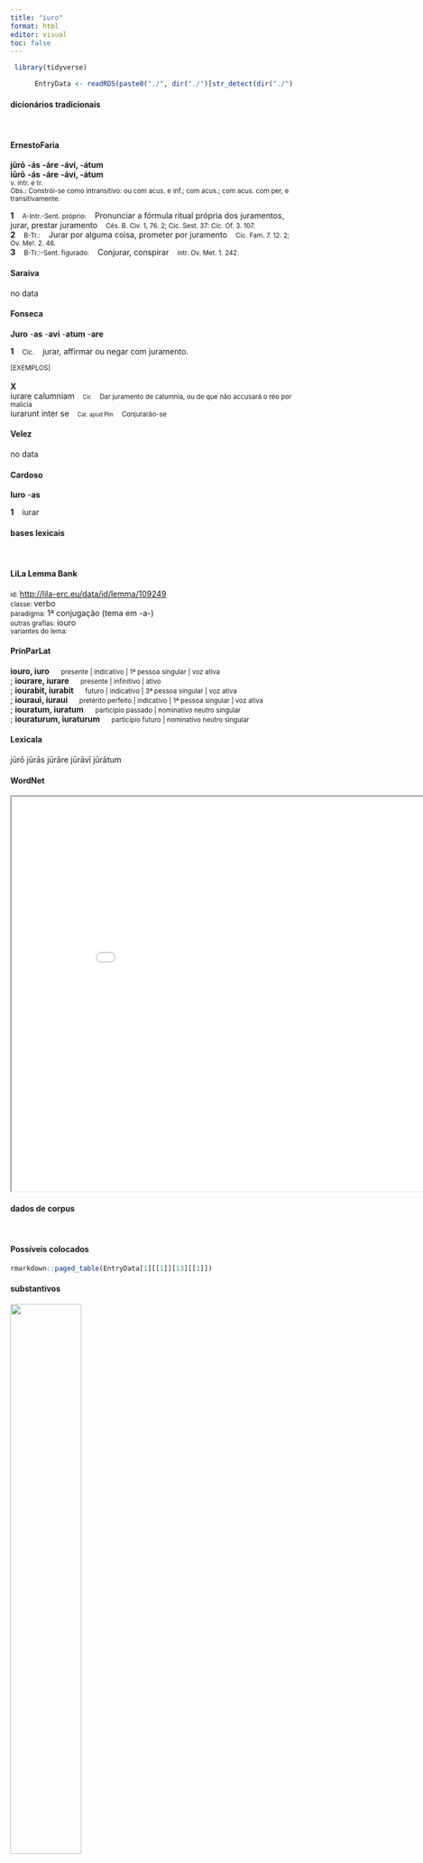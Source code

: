 ```yaml
---
title: "iuro"
format: html
editor: visual
toc: false
---
```



```r
 library(tidyverse) 

      EntryData <- readRDS(paste0("./", dir("./")[str_detect(dir("./"), "_xx105-117-114-111xx_.rds")]))

```


#### dicionários tradicionais

&emsp;




::: panel-tabset

#### ErnestoFaria

<b>jūrō</b> <b>-ás</b> <b>-áre</b> <b>-áví, -átum</b> <br> <b>iūrō</b> <b>-ás</b> <b>-áre</b> <b>-áví, -átum</b> <br> <small>v. intr. e tr.</small> <br> <small>Obs.: Constrói-se como intransitivo: ou com acus. e inf.; com acus.; com acus. com per, e transitivamente.</small>   <p> <b>1</b> &ensp; <small>A-Intr.-Sent. próprio:</small> &ensp; Pronunciar a fórmula ritual própria dos juramentos, jurar, prestar juramento &ensp; <small>Cés. B. Civ. 1, 76. 2; Cíc. Sest. 37: Cíc. Of. 3. 107.</small> <br> <b>2</b> &ensp; <small>B-Tr.:</small> &ensp; Jurar por alguma coisa, prometer por juramento &ensp; <small>Cíc. Fam. 7. 12. 2; Ov. Me!. 2. 46.</small> <br> <b>3</b> &ensp; <small>B-Tr.:-Sent. figurado:</small> &ensp; Conjurar, conspirar &ensp; <small>intr. Ov. Met. 1. 242.</small> </p>




#### Saraiva

no data




#### Fonseca

<b>Juro</b> -<b>as</b> -<b>avi</b> -<b>atum</b> -<b>are</b>   <p> <b>1</b> &ensp; <small>Cic.</small> &ensp; jurar, affirmar ou negar com juramento. </p>   <p><small>[EXEMPLOS]</small><br> <br><b>X</b><br>iurare calumniam &ensp; <small><small>Cic</small></small> &ensp; <small>Dar juramento de calumnia, ou de que não accusará o réo por malicia</small> <br> iurarunt inter se &ensp; <small><small>Cat. apud Plin</small></small> &ensp; <small>Conjurarão-se</small> </p>




#### Velez

no data




#### Cardoso

<b>Iuro</b> -<b>as</b>   <p> <b>1</b> &ensp; iurar </p>


:::



#### bases lexicais

&emsp;






::: panel-tabset

#### LiLa Lemma Bank

<small> id: </small> <a href=' http://lila-erc.eu/data/id/lemma/109249 ' target="_blank"> http://lila-erc.eu/data/id/lemma/109249 </a> <br>
<small> classe: </small> verbo    <br>
<small> paradigma: </small> 1ª conjugação (tema em -a-) <br>
<small> outras grafias: </small> iouro <br>
<small> variantes do lema: </small>  <br>





#### PrinParLat

<b> iouro, iuro </b>&emsp;<small> presente | indicativo | 1ª pessoa singular | voz ativa </small><br>
; <b> iourare, iurare </b>&emsp;<small> presente | infinitivo | ativo </small><br>
; <b> iourabit, iurabit </b>&emsp;<small> futuro | indicativo | 3ª pessoa singular | voz ativa </small><br>
; <b> iouraui, iuraui </b>&emsp;<small> pretérito perfeito | indicativo | 1ª pessoa singular | voz ativa </small><br>
; <b> iouratum, iuratum </b>&emsp;<small> particípio passado | nominativo neutro singular </small><br>
; <b> iouraturum, iuraturum </b>&emsp;<small> particípio futuro | nominativo neutro singular </small><br>





#### Lexicala

jūrō 
 jūrās 
 jūrāre 
 jūrāvī 
 jūrātum




#### WordNet

<iframe width='900' height='700' src='Media/Tree__xx105-117-114-111xx__sem_type_lexemes_pt.html'>

</iframe>


:::



#### dados de corpus

&emsp;




::: panel-tabset

#### Possíveis colocados

```r

rmarkdown::paged_table(EntryData[1][[1]][13][[1]])

```


#### substantivos

![](./Media/wordcloud__xx105-117-114-111xx__BY_collocate_scoreSUBST.webp){width=50% fig-alt='This chart plots collocate by scoreSUBST, for the headword iuro here are all the values plotted: collocate: iusiurandum; scoreSUBST: 4. collocate: ius; scoreSUBST: 2'}




#### adjetivos

![](./Media/wordcloud__xx105-117-114-111xx__BY_collocate_scoreADJ.webp){width=50% fig-alt='This chart plots collocate by scoreADJ, for the headword iuro here are all the values plotted: collocate: iusiurandum; scoreADJ: 0. collocate: ius; scoreADJ: 0'}




#### verbos

![](./Media/wordcloud__xx105-117-114-111xx__BY_collocate_scoreVERBO.webp){width=50% fig-alt='This chart plots collocate by scoreVERBO, for the headword iuro here are all the values plotted: collocate: iusiurandum; scoreVERBO: 0. collocate: ius; scoreVERBO: 0'}




#### advérbios

![](./Media/wordcloud__xx105-117-114-111xx__BY_collocate_scoreADV.webp){width=50% fig-alt='This chart plots collocate by scoreADV, for the headword iuro here are all the values plotted: collocate: iusiurandum; scoreADV: 0. collocate: ius; scoreADV: 0'}




#### preposições e conjunções

![](./Media/wordcloud__xx105-117-114-111xx__BY_collocate_scoreFUNC.webp){width=50% fig-alt='This chart plots collocate by scoreFUNC, for the headword iuro here are all the values plotted: collocate: iusiurandum; scoreFUNC: 0. collocate: ius; scoreFUNC: 0'}


:::



::: panel-tabset

#### ExemplosTraduzidos

<p> et contristatus rex propter ius <b>iurandum</b> et propter simul recumbentes noluit eam contristare <br> <small> Vulg.Marc.6.26 <br> E entristecido, o rei, por causa do juramento e por causa dos que jantavam com ele, não quis entristecê-la. <small> [JDD, de outra edição] </small> </small> </p>
; <p> inuentis nonnullis ciuitatibus iure <b>iurando</b> inter se confirmant obsidibusque de pecunia cauent Ambiorigem sibi societate et foedere adiungunt <br> <small> Caes.Gal.6.2.2 <br> Encontradas algumas cidades, firmam compromisso por juramento entre si e, com relação ao dinheiro, tomam providências com reféns; juntam a si Ambiórige em aliança e pacto. <small> [JDD] </small> </small> </p>





#### Frequência por autor

![](./Media/barchart__xx105-117-114-111xx__lemma_BY_author_Frequencies.webp){width=50% fig-alt='This charts plots the frequency of lemma by author_Frequencies. The Ovidius subcorpus registers the highest normalized frequency, with the value of 5.15 and an absolute frequency of 3. The Vergilius subcorpus follows, with a normalized frequency of 0 and an absolute frequency of 0. the subcorpus with the least normalized frequency is Horatius with the normalized value of 0 and an absolute freqeuncy of 0. here are all the values: subcorpus: Caesar ; normalized frequency: 7 ; absolute frequency: 2.64370420726641. subcorpus: Cicero ; normalized frequency: 14 ; absolute frequency: 0.872143729286586. subcorpus: Horatius ; normalized frequency: 0 ; absolute frequency: 0. subcorpus: Ovidius ; normalized frequency: 3 ; absolute frequency: 5.14756348661633. subcorpus: Phaedrus ; normalized frequency: 2 ; absolute frequency: 3.0362835888872. subcorpus: Sallustius ; normalized frequency: 0 ; absolute frequency: 0. subcorpus: Seneca ; normalized frequency: 4 ; absolute frequency: 0.746533286052892. subcorpus: Suetonius ; normalized frequency: 0 ; absolute frequency: 0. subcorpus: Tacitus ; normalized frequency: 0 ; absolute frequency: 0. subcorpus: Vergilius ; normalized frequency: 0 ; absolute frequency: 0. subcorpus: Hieronymus ; normalized frequency: 2 ; absolute frequency: 4.49337227589306'}




#### Frequência por gênero

![](./Media/barchart__xx105-117-114-111xx__lemma_BY_genre_Frequencies.webp){width=50% fig-alt='This charts plots the frequency of lemma by genre_Frequencies. The Prosa.ficcional subcorpus registers the highest normalized frequency, with the value of 4.49 and an absolute frequency of 2. The Poesia.didática subcorpus follows, with a normalized frequency of 4.24 and an absolute frequency of 5. the subcorpus with the least normalized frequency is Poesia.lírica with the normalized value of 0 and an absolute freqeuncy of 0. here are all the values: subcorpus: Prosa.histórica ; normalized frequency: 7 ; absolute frequency: 1.70403369118041. subcorpus: Prosa.filosófica ; normalized frequency: 4 ; absolute frequency: 0.658967727055567. subcorpus: Prosa.oratória ; normalized frequency: 5 ; absolute frequency: 0.480062984263535. subcorpus: Prosa.epistolográfica ; normalized frequency: 8 ; absolute frequency: 2.11982299477994. subcorpus: Poesia.lírica ; normalized frequency: 0 ; absolute frequency: 0. subcorpus: Poesia.didática ; normalized frequency: 5 ; absolute frequency: 4.24124183560947. subcorpus: Poesia.trágica ; normalized frequency: 1 ; absolute frequency: 0.868658790826963. subcorpus: Poesia.épica ; normalized frequency: 0 ; absolute frequency: 0. subcorpus: Prosa.ficcional ; normalized frequency: 2 ; absolute frequency: 4.49337227589306'}




#### Frequência por século

![](./Media/barchart__xx105-117-114-111xx__lemma_BY_period_Frequencies.webp){width=50% fig-alt='This charts plots the frequency of lemma by period_Frequencies. The IV.d.C. subcorpus registers the highest normalized frequency, with the value of 4.49 and an absolute frequency of 2. The I.d.C. subcorpus follows, with a normalized frequency of 1.38 and an absolute frequency of 9. the subcorpus with the least normalized frequency is II.d.C. with the normalized value of 0 and an absolute freqeuncy of 0. here are all the values: subcorpus: I.a.C. ; normalized frequency: 21 ; absolute frequency: 0.9774261112404. subcorpus: I.d.C. ; normalized frequency: 9 ; absolute frequency: 1.37677833868747. subcorpus: II.d.C. ; normalized frequency: 0 ; absolute frequency: 0. subcorpus: IV.d.C. ; normalized frequency: 2 ; absolute frequency: 4.49337227589306'}


:::

